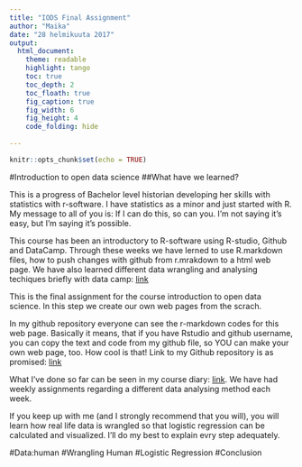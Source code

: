 ```yaml
---
title: "IODS Final Assignment"
author: "Maika"
date: "28 helmikuuta 2017"
output: 
  html_document:
    theme: readable
    highlight: tango
    toc: true
    toc_depth: 2
    toc_floath: true
    fig_caption: true
    fig_width: 6
    fig_height: 4
    code_folding: hide
  
---
```


```r
knitr::opts_chunk$set(echo = TRUE)
```

#Introduction to open data science
##What have we learned?

This is a progress of Bachelor level historian developing her skills with statistics with r-software. I have statistics as a minor and just started with R. My message to all of you is: If I can do this, so can you. I'm not saying it's easy, but I'm saying it's possible.

This course has been an introductory to R-software using R-studio, Github and DataCamp. Through these weeks we have lerned to use R.markdown files, how to push changes with github from r.mrakdown to a html web page. We have also learned different data wrangling and analysing techiques briefly with data camp: [link](https://www.datacamp.com/)

This is the final assignment for the course introduction to open data science. In this step we create our own web pages from the scrach.

In my github repository everyone can see the r-markdown codes for this web page. Basically it means, that if you have Rstudio and github username, you can copy the text and code from my github file, so YOU can make your own web page, too. How cool is that! Link to my Github repository is as promised: [link](https://github.com/macabset/IODS-final)

What I've done so far can be seen in my course diary: [link](https://macabset.github.io/IODS-project/). We have had weekly assignments regarding a different data analysing method each week.

If you keep up with me (and I strongly recommend that you will), you will learn how real life data is wrangled so that logistic regression can be calculated and visualized. I'll do my best to explain evry step adequately.

#Data:human
#Wrangling Human
#Logistic Regression
#Conclusion



